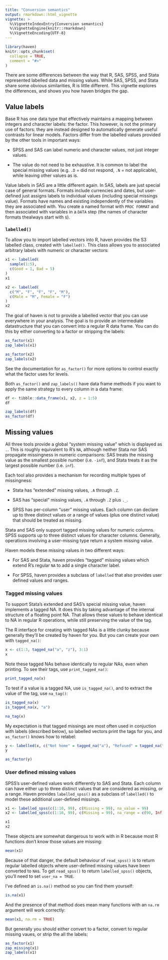 ```yaml
---
title: "Conversion semantics"
output: rmarkdown::html_vignette
vignette: >
  %\VignetteIndexEntry{Conversion semantics}
  %\VignetteEngine{knitr::rmarkdown}
  %\VignetteEncoding{UTF-8}
---
```


```r
library(haven)
knitr::opts_chunk$set(
  collapse = TRUE,
  comment = "#>"
)
```

There are some differences between the way that R, SAS, SPSS, and Stata represented labelled data and missing values. While SAS, SPSS, and Stata share some obvious similarities, R is little different. This vignette explores the differences, and shows you how haven bridges the gap.

## Value labels

Base R has one data type that effectively maintains a mapping between integers and character labels: the factor. This however, is not the primary use of factors: they are instead designed to automatically generate useful contrasts for linear models. Factors differ from the labelled values provided by the other tools in important ways:

* SPSS and SAS can label numeric and character values, not just
  integer values.
  
* The value do not need to be exhaustive. It is common to label the
  special missing values (e.g. `.D` = did not respond, `.N` = 
  not applicable), while leaving other values as is.

Value labels in SAS are a little different again. In SAS, labels are just special case of general formats. Formats include currencies and dates, but user-defined just assigns labels to individual values (including special missings value). Formats have names and existing independently of the variables they are associated with. You create a named format with `PROC FORMAT` and then associated with variables in a `DATA` step (the names of character formats thealways start with `$`). 

### `labelled()`

To allow you to import labelled vectors into R, haven provides the S3 labelled class, created with `labelled()`. This class allows you to associated arbitrary labels with numeric or character vectors:

```r
x1 <- labelled(
  sample(1:5), 
  c(Good = 1, Bad = 5)
)
x1

x2 <- labelled(
  c("M", "F", "F", "F", "M"), 
  c(Male = "M", Female = "F")
)
x2
```

The goal of haven is not to provide a labelled vector that you can use everywhere in your analysis. The goal is to provide an intermediate datastructure that you can convert into a regular R data frame. You can do this by either converting to a factor or stripping the labels:

```r
as_factor(x1)
zap_labels(x1)

as_factor(x2)
zap_labels(x2)
```

See the documentation for `as_factor()` for more options to control exactly what the factor uses for levels.

Both `as_factor()` and `zap_labels()` have data frame methods if you want to apply the same strategy to every column in a data frame:

```r
df <- tibble::data_frame(x1, x2, z = 1:5)
df

zap_labels(df)
as_factor(df)
```

## Missing values

All three tools provide a global "system missing value" which is displayed as `.`. This is roughly equivalent to R's `NA`, although neither Stata nor SAS propagate missingness in numeric comparisons: SAS treats the missing value as the smallest possible number (i.e. `-inf`), and Stata treats it as the largest possible number (i.e. `inf`). 

Each tool also provides a mechanism for recording multiple types of missingness:

* Stata has "extended" missing values, `.A` through `.Z`.

* SAS has "special" missing values, `.A` through `.Z` plus `._`.

* SPSS has per-column "user" missing values. Each column can declare 
  up to three distinct values or a range of values (plus one distinct
  value) that should be treated as missing.

Stata and SAS only support tagged missing values for numeric columns. SPSS supports up to three distinct values for character columns. Generally, operations involving a user-missing type return a system missing value.

Haven models these missing values in two different ways:

* For SAS and Stata, haven provides "tagged" missing values which extend R's
  regular `NA` to add a single character label.
  
* For SPSS, haven provides a subclass of `labelled` that also provides
  user defined values and ranges.

### Tagged missing values

To support Stata's extended and SAS's special missing value, haven implements a tagged NA. It does this by taking advantage of the internal structure of a floating point NA. That allows these values to behave identical to NA in regular R operations, while still preserving the value of the tag.

The R interface for creating with tagged NAs is a little clunky because generally they'll be created by haven for you. But you can create your own with `tagged_na()`:

```r
x <- c(1:3, tagged_na("a", "z"), 3:1)
x
```

Note these tagged NAs behave identically to regular NAs, even when printing. To see their tags, use `print_tagged_na()`:

```r
print_tagged_na(x)
```

To test if a value is a tagged NA, use `is_tagged_na()`, and to extract the value of the tag, use `na_tag()`:

```r
is_tagged_na(x)
is_tagged_na(x, "a")

na_tag(x)
```

My expectation is that tagged missings are most often used in conjuction with labels (described below), so labelled vectors print the tags for you, and `as_factor()` knows how to relabel:

```r
y <- labelled(x, c("Not home" = tagged_na("a"), "Refused" = tagged_na("z")))
y

as_factor(y)
```

### User defined missing values

SPSS's user-defined values work differently to SAS and Stata. Each column can have either up to three distinct values that are considered as missing, or a range.  Haven provides `labelled_spss()` as a subclass of `labelled()` to model these additional user-defined missings. 

```r
x1 <- labelled_spss(c(1:10, 99), c(Missing = 99), na_value = 99)
x2 <- labelled_spss(c(1:10, 99), c(Missing = 99), na_range = c(90, Inf))

x1
x2
```

These objects are somewhat dangerous to work with in R because most R functions don't know those values are missing:

```r
mean(x1)
```

Because of that danger, the default behaviour of `read_spss()` is to return regular labelled objects where user-defined missing values have been converted to `NA`s. To get `read_spss()` to return `labelled_spss()` objects, you'll need to set `user_na = TRUE`.

I've defined an `is.na()` method so you can find them yourself:

```r
is.na(x1)
```

And the presence of that method does mean many functions with an `na.rm` argument will work correctly:

```r
mean(x1, na.rm = TRUE)
```

But generally you should either convert to a factor, convert to regular missing vaues, or strip the all the labels:

```r
as_factor(x1)
zap_missing(x1)
zap_labels(x1)
```


